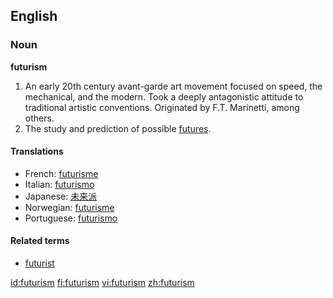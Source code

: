 ==English==

===Noun===
'''futurism'''

# An early 20th century avant-garde art movement focused on speed, the mechanical, and the modern.  Took a deeply antagonistic attitude to traditional artistic conventions.  Originated by F.T. Marinetti, among others.
# The study and prediction of possible [[future]]s.

====Translations====
*French: [[futurisme]]
*Italian: [[futurismo]]
*Japanese: [[未来派]]
*Norwegian: [[futurisme]] {{m}}
*Portuguese: [[futurismo]]

====Related terms====
*[[futurist]]

[[id:futurism]]
[[fi:futurism]]
[[vi:futurism]]
[[zh:futurism]]